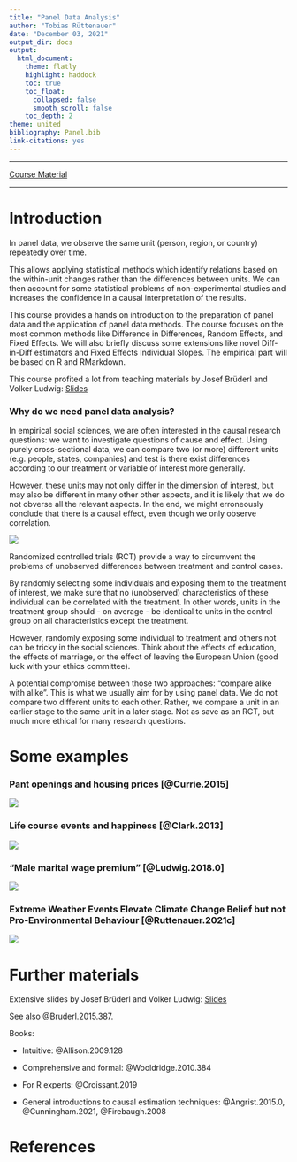 ```yaml
---
title: "Panel Data Analysis"
author: "Tobias Rüttenauer"
date: "December 03, 2021"
output_dir: docs
output: 
  html_document:
    theme: flatly
    highlight: haddock
    toc: true
    toc_float:
      collapsed: false
      smooth_scroll: false
    toc_depth: 2
theme: united
bibliography: Panel.bib
link-citations: yes
---
```


---

[Course Material](https://github.com/ruettenauer/Panel-Data-Analysis)

---

# Introduction

In panel data, we observe the same unit (person, region, or country) repeatedly over time. 

This allows applying statistical methods which identify relations based on the within-unit changes rather than the differences between units. We can then account for some statistical problems of non-experimental studies and increases the confidence in a causal interpretation of the results.

This course provides a hands on introduction to the preparation of panel data and the application of panel data methods. The course focuses on the most common methods like Difference in Differences, Random Effects, and Fixed Effects. We will also briefly discuss some extensions like novel Diff-in-Diff estimators and Fixed Effects Individual Slopes. The empirical part will be based on R and RMarkdown.

This course profited a lot from teaching materials by Josef Brüderl and Volker Ludwig: [Slides](https://www.ls3.soziologie.uni-muenchen.de/studium-lehre/archiv/teaching-marterials/panel-analysis_april-2019.pdf)

### Why do we need panel data analysis? 

In empirical social sciences, we are often interested in the causal research questions: we want to investigate questions of cause and effect. Using purely cross-sectional data, we can compare two (or more) different units (e.g. people, states, companies) and test is there exist differences according to our treatment or variable of interest more generally. 

However, these units may not only differ in the dimension of interest, but may also be different in many other other aspects, and it is likely that we do not obverse all the relevant aspects. In the end, we might erroneously conclude that there is a causal effect, even though we only observe correlation.

![](fig/matrix.jpg)

Randomized controlled trials (RCT) provide a way to circumvent the problems of unobserved differences between treatment and control cases. 

By randomly selecting some individuals and exposing them to the treatment of interest, we make sure that no (unobserved) characteristics of these individual can be correlated with the treatment. In other words, units in the treatment group should - on average - be identical to units in the control group on all characteristics except the treatment.

However, randomly exposing some individual to treatment and others not can be tricky in the social sciences. Think about the effects of education, the effects of marriage, or the effect of leaving the European Union (good luck with your ethics committee).

A potential compromise between those two approaches: "compare alike with alike". This is what we usually aim for by using panel data. We do not compare two different units to each other. Rather, we compare a unit in an earlier stage to the same unit in a later stage. Not as save as an RCT, but much more ethical for many research questions.

# Some examples


### Pant openings and housing prices [@Currie.2015]

![](fig/currie.PNG)

### Life course events and happiness [@Clark.2013]

![](fig/lifecourse-events.PNG)

### "Male marital wage premium" [@Ludwig.2018.0]

![](fig/mwp.PNG)

### Extreme Weather Events Elevate Climate Change Belief but not Pro-Environmental Behaviour [@Ruttenauer.2021c]

![](fig/Ruettenauer.png)


# Further materials

Extensive slides by Josef Brüderl and Volker Ludwig: [Slides](https://www.ls3.soziologie.uni-muenchen.de/studium-lehre/archiv/teaching-marterials/panel-analysis_april-2019.pdf)

See also @Bruderl.2015.387.

Books:

* Intuitive: @Allison.2009.128

* Comprehensive and formal: @Wooldridge.2010.384

* For R experts: @Croissant.2019

* General introductions to causal estimation techniques: @Angrist.2015.0, @Cunningham.2021, @Firebaugh.2008

# References
